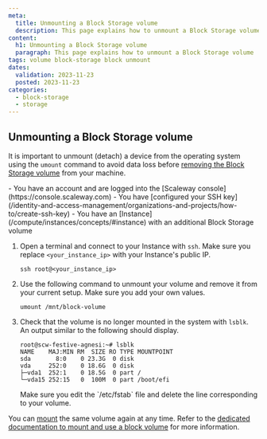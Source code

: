 ```yaml
---
meta:
  title: Unmounting a Block Storage volume
  description: This page explains how to unmount a Block Storage volume
content:
  h1: Unmounting a Block Storage volume
  paragraph: This page explains how to unmount a Block Storage volume
tags: volume block-storage block unmount
dates:
  validation: 2023-11-23
  posted: 2023-11-23
categories:
  - block-storage
  - storage
---
```



## Unmounting a Block Storage volume

It is important to unmount (detach) a device from the operating system using the `umount` command to avoid data loss before [removing the Block Storage volume](/storage/block/how-to/detach-a-volume/) from your machine.

<Macro id="requirements" >

<Message type="requirement">
  - You have an account and are logged into the [Scaleway console](https://console.scaleway.com)
  - You have [configured your SSH key](/identity-and-access-management/organizations-and-projects/how-to/create-ssh-key)
  - You have an [Instance](/compute/instances/concepts/#instance) with an additional Block Storage volume
</Message>

1. Open a terminal and connect to your Instance with `ssh`. Make sure you replace `<your_instance_ip>` with your Instance's public IP.
    ```
    ssh root@<your_instance_ip>
    ```
2. Use the following command to unmount your volume and remove it from your current setup. Make sure you add your own values.
    ```
    umount /mnt/block-volume
    ```
3.  Check that the volume is no longer mounted in the system with `lsblk`. An output similar to the following should display.
    ```
    root@scw-festive-agnesi:~# lsblk
    NAME    MAJ:MIN RM  SIZE RO TYPE MOUNTPOINT
    sda       8:0    0 23.3G  0 disk
    vda     252:0    0 18.6G  0 disk
    ├─vda1  252:1    0 18.5G  0 part /
    └─vda15 252:15   0  100M  0 part /boot/efi
    ```
    <Message type="important">
      Make sure you edit the `/etc/fstab` file and delete the line corresponding to your volume.
    </Message>

You can [mount](/storage/block/api-cli/managing-a-volume/#mounting-the-block-volume) the same volume again at any time.
Refer to the [dedicated documentation to mount and use a block volume](/storage/block/api-cli/managing-a-volume/) for more information.